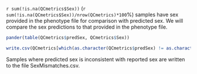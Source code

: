 

`r sum(!is.na(QCmetrics$Sex))` (`r sum(!is.na(QCmetrics$Sex))/nrow(QCmetrics)*100`%) samples have sex provided in the phenotype file for comparison with predicted sex. We will compare the sex predictions to that provided in the phenotype file. 

```{r tabSexReported, echo = FALSE, eval = sexCheck}
pander(table(QCmetrics$predSex, QCmetrics$Sex))

write.csv(QCmetrics[which(as.character(QCmetrics$predSex) != as.character(QCmetrics$Sex)),], paste0(dataDir, "/2_gds/QCmetrics/SexMismatches.csv"), row.names = FALSE)
``` 


Samples where predicted sex is inconsistent with reported sex are written to the file SexMismatches.csv.
